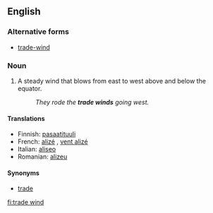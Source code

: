 ==English==
===Alternative forms===
* [[trade-wind]]

===Noun===
{{en-noun|sg=[[trade]] [[wind]]}}

# A steady wind that blows from east to west above and below the equator.
#: ''They rode the '''trade winds''' going west.''

====Translations====
{{top}}
*Finnish: [[pasaatituuli]]
*French: [[alizé]] {{m}}, [[vent alizé]] {{m}}
*Italian: [[aliseo]] {{m}}
*Romanian: [[alizeu]] {{n}}
{{bottom}}

====Synonyms====
* [[trade]]

[[fi:trade wind]]